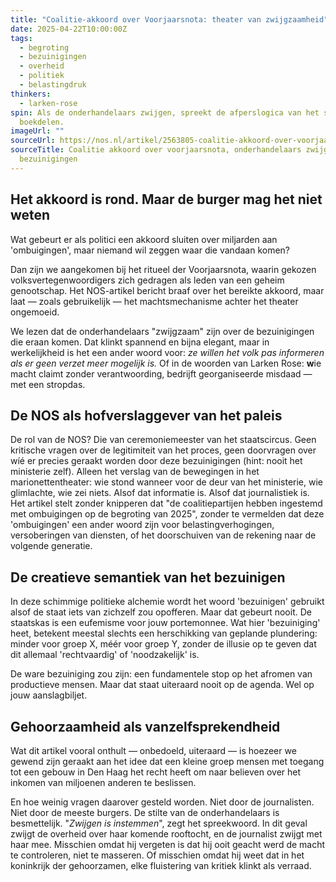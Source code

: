 ```yaml
---
title: "Coalitie-akkoord over Voorjaarsnota: theater van zwijgzaamheid"
date: 2025-04-22T10:00:00Z
tags:
  - begroting
  - bezuinigingen
  - overheid
  - politiek
  - belastingdruk
thinkers:
  - larken-rose
spin: Als de onderhandelaars zwijgen, spreekt de afperslogica van het systeem
  boekdelen.
imageUrl: ""
sourceUrl: https://nos.nl/artikel/2563805-coalitie-akkoord-over-voorjaarsnota-onderhandelaars-zwijgzaam-over-bezuinigingen
sourceTitle: Coalitie akkoord over voorjaarsnota, onderhandelaars zwijgzaam over
  bezuinigingen
---
```

## Het akkoord is rond. Maar de burger mag het niet weten

Wat gebeurt er als politici een akkoord sluiten over miljarden aan 'ombuigingen', maar niemand wil zeggen waar die vandaan komen?

Dan zijn we aangekomen bij het ritueel der Voorjaarsnota, waarin gekozen volksvertegenwoordigers zich gedragen als leden van een geheim genootschap. Het NOS-artikel bericht braaf over het bereikte akkoord, maar laat — zoals gebruikelijk — het machtsmechanisme achter het theater ongemoeid.

We lezen dat de onderhandelaars "zwijgzaam" zijn over de bezuinigingen die eraan komen. Dat klinkt spannend en bijna elegant, maar in werkelijkheid is het een ander woord voor: *ze willen het volk pas informeren als er geen verzet meer mogelijk is.* Of in de woorden van Larken Rose: **w**ie macht claimt zonder verantwoording, bedrijft georganiseerde misdaad — met een stropdas.

## De NOS als hofverslaggever van het paleis

De rol van de NOS? Die van ceremoniemeester van het staatscircus. Geen kritische vragen over de legitimiteit van het proces, geen doorvragen over wíé er precies geraakt worden door deze bezuinigingen (hint: nooit het ministerie zelf). Alleen het verslag van de bewegingen in het marionettentheater: wie stond wanneer voor de deur van het ministerie, wie glimlachte, wie zei niets. Alsof dat informatie is. Alsof dat journalistiek is. Het artikel stelt zonder knipperen dat "de coalitiepartijen hebben ingestemd met ombuigingen op de begroting van 2025", zonder te vermelden dat deze 'ombuigingen' een ander woord zijn voor belastingverhogingen, versoberingen van diensten, of het doorschuiven van de rekening naar de volgende generatie.

## De creatieve semantiek van het bezuinigen

In deze schimmige politieke alchemie wordt het woord 'bezuinigen' gebruikt alsof de staat iets van zichzelf zou opofferen. Maar dat gebeurt nooit. De staatskas is een eufemisme voor jouw portemonnee. Wat hier 'bezuiniging' heet, betekent meestal slechts een herschikking van geplande plundering: minder voor groep X, méér voor groep Y, zonder de illusie op te geven dat dit allemaal 'rechtvaardig' of 'noodzakelijk' is.

De ware bezuiniging zou zijn: een fundamentele stop op het afromen van productieve mensen. Maar dat staat uiteraard nooit op de agenda. Wel op jouw aanslagbiljet.

## Gehoorzaamheid als vanzelfsprekendheid

Wat dit artikel vooral onthult — onbedoeld, uiteraard — is hoezeer we gewend zijn geraakt aan het idee dat een kleine groep mensen met toegang tot een gebouw in Den Haag het recht heeft om naar believen over het inkomen van miljoenen anderen te beslissen.

En hoe weinig vragen daarover gesteld worden. Niet door de journalisten. Niet door de meeste burgers. De stilte van de onderhandelaars is besmettelijk. "*Zwijgen is instemmen*", zegt het spreekwoord. In dit geval zwijgt de overheid over haar komende rooftocht, en de journalist zwijgt met haar mee. Misschien omdat hij vergeten is dat hij ooit geacht werd de macht te controleren, niet te masseren. Of misschien omdat hij weet dat in het koninkrijk der gehoorzamen, elke fluistering van kritiek klinkt als verraad.

